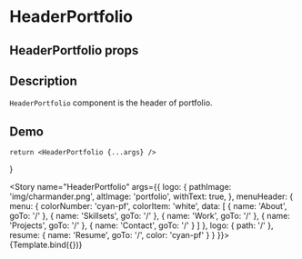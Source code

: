 

<Meta title="HeaderPortfolio" component={HeaderPortfolio} />

# HeaderPortfolio

## HeaderPortfolio props
<ArgsTable of={HeaderPortfolio} />

## Description

`HeaderPortfolio` component is the header of portfolio.

## Demo

    return <HeaderPortfolio {...args} />
}

<Story name="HeaderPortfolio" args={{
    logo: {
        pathImage: 'img/charmander.png',
        altImage: 'portfolio',
        withText: true,
    },
    menuHeader: {
        menu: {
            colorNumber: 'cyan-pf',
            colorItem: 'white',
            data: [
                {
                    name: 'About',
                    goTo: '/'
                },
                {
                    name: 'Skillsets',
                    goTo: '/'
                },
                {
                    name: 'Work',
                    goTo: '/'
                },
                {
                    name: 'Projects',
                    goTo: '/'
                },
                {
                    name: 'Contact',
                    goTo: '/'
                }
            ]
        },
        logo: {
            path: '/'
        },
        resume: {
            name: 'Resume',
            goTo: '/',
            color: 'cyan-pf'
        }
    }
}}>
{Template.bind({})}
</Story>

